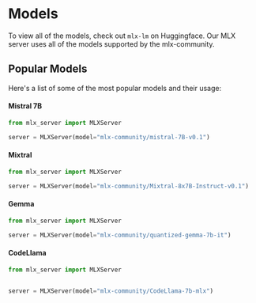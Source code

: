 # Models

To view all of the models, check out `mlx-lm` on Huggingface. Our MLX server uses all of the models supported by the mlx-community.

## Popular Models

Here's a list of some of the most popular models and their usage:

#### Mistral 7B

```python copy
from mlx_server import MLXServer

server = MLXServer(model="mlx-community/mistral-7B-v0.1")
```

#### Mixtral

```python copy
from mlx_server import MLXServer

server = MLXServer(model="mlx-community/Mixtral-8x7B-Instruct-v0.1")
```

#### Gemma

```python copy
from mlx_server import MLXServer

server = MLXServer(model="mlx-community/quantized-gemma-7b-it")
```

#### CodeLlama

```python copy
from mlx_server import MLXServer


server = MLXServer(model="mlx-community/CodeLlama-7b-mlx")
```
